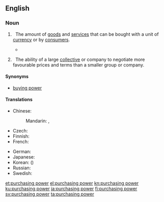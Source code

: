 ==English==
{{wikipedia}}

===Noun===
{{en-noun|-}}

# {{label|en|economics}}&nbsp; The amount of [[goods]] and [[service]]s that can be bought with a unit of [[currency]] or by [[consumer|consumers]].
#* {{quote-magazine|title=Towards the end of poverty
|date=2013-06-01|volume=407|issue=8838|page=11|magazine={{w|The Economist}}
|url=http://www.economist.com/news/leaders/21578665-nearly-1-billion-people-have-been-taken-out-extreme-poverty-20-years-world-should-aim
|passage=But poverty’s scourge is fiercest below $1.25 (the average of the 15 poorest countries’ own poverty lines, measured in 2005 dollars and adjusted for differences in '''purchasing power'''): people below that level live lives that are poor, nasty, brutish and short.}}
#: {{ux|en|High interest rates are affecting the '''purchasing power''' of homeowners.}}
#: {{ux|en|The exchange rates do not always reflect true differences in the '''purchasing power''' of currencies.}}
# {{label|en|business}}&nbsp; The ability of a large [[collective]] or company to negotiate more favourable prices and terms than a smaller group or company.
#: {{ux|en|Large supermarkets usually have better '''purchasing power''' than small, local shops.}}

====Synonyms====
* [[buying power]]

====Translations====
{{trans-top|amount of goods and services that can be purchased with a unit of currency}}
* Chinese:
*: Mandarin: {{t|cmn|購買力|sc=Hani}}, {{t+|cmn|购买力|tr=gòumǎilì|sc=Hani}}
* Czech: {{t+|cs|kupní síla|f}}
* Finnish: {{t+|fi|ostovoima}}
* French: {{t+|fr|pouvoir d'achat|m}}
{{trans-mid}}
* German: {{t+|de|Kaufkraft|f}}
* Japanese: {{t|ja|購買力|tr=こうばいりょく, kōbai-ryoku}}
* Korean: {{t+|ko|구매력|tr=gumae-ryeok|sc=Hang}} ({{t+|ko|購買力|sc=Hani}})
* Russian: {{t|ru|покупа́тельная спосо́бность|f}}
* Swedish: {{t|sv|köpkraft|c}}
{{trans-bottom}}

[[et:purchasing power]]
[[el:purchasing power]]
[[kn:purchasing power]]
[[ku:purchasing power]]
[[ja:purchasing power]]
[[fi:purchasing power]]
[[sv:purchasing power]]
[[ta:purchasing power]]
